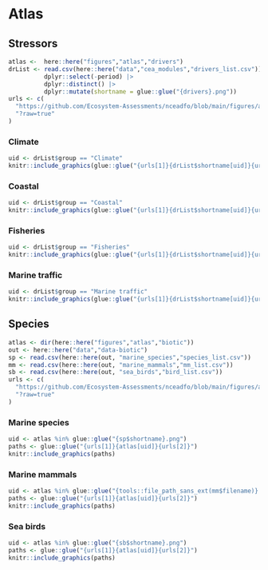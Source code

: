 # Atlas {#atlas}

## Stressors {#stratlas}

```r
atlas <-  here::here("figures","atlas","drivers")
drList <- read.csv(here::here("data","cea_modules","drivers_list.csv")) |>
          dplyr::select(-period) |>
          dplyr::distinct() |>
          dplyr::mutate(shortname = glue::glue("{drivers}.png"))
urls <- c(
  "https://github.com/Ecosystem-Assessments/nceadfo/blob/main/figures/atlas/drivers/",
  "?raw=true"
)
```

### Climate

```r
uid <- drList$group == "Climate"
knitr::include_graphics(glue::glue("{urls[1]}{drList$shortname[uid]}{urls[2]}"))
```

### Coastal 

```r
uid <- drList$group == "Coastal"
knitr::include_graphics(glue::glue("{urls[1]}{drList$shortname[uid]}{urls[2]}"))
```

### Fisheries 

```r
uid <- drList$group == "Fisheries"
knitr::include_graphics(glue::glue("{urls[1]}{drList$shortname[uid]}{urls[2]}"))
```

### Marine traffic

```r
uid <- drList$group == "Marine traffic"
knitr::include_graphics(glue::glue("{urls[1]}{drList$shortname[uid]}{urls[2]}"))
```

## Species {#spatlas}

```r
atlas <- dir(here::here("figures","atlas","biotic"))
out <- here::here("data","data-biotic")
sp <- read.csv(here::here(out, "marine_species","species_list.csv"))
mm <- read.csv(here::here(out, "marine_mammals","mm_list.csv"))
sb <- read.csv(here::here(out, "sea_birds","bird_list.csv"))
urls <- c(
  "https://github.com/Ecosystem-Assessments/nceadfo/blob/main/figures/atlas/biotic/",
  "?raw=true"
)
```

### Marine species 

```r
uid <- atlas %in% glue::glue("{sp$shortname}.png")
paths <- glue::glue("{urls[1]}{atlas[uid]}{urls[2]}")
knitr::include_graphics(paths)
```

### Marine mammals

```r
uid <- atlas %in% glue::glue("{tools::file_path_sans_ext(mm$filename)}.png")
paths <- glue::glue("{urls[1]}{atlas[uid]}{urls[2]}")
knitr::include_graphics(paths)
```

### Sea birds 

```r
uid <- atlas %in% glue::glue("{sb$shortname}.png")
paths <- glue::glue("{urls[1]}{atlas[uid]}{urls[2]}")
knitr::include_graphics(paths)
```